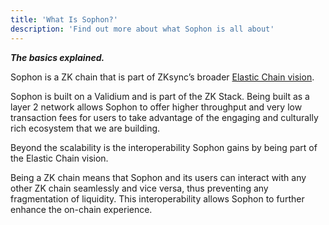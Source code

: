```yaml
---
title: 'What Is Sophon?'
description: 'Find out more about what Sophon is all about'
---
```


***The basics explained.***
 
Sophon is a ZK chain that is part of ZKsync’s broader [Elastic Chain vision](https://zksync.mirror.xyz/BqdsMuLluf6AlWBgWOKoa587eQcFZq20zTf7dYblxsU). 

Sophon is built on a Validium and is part of the ZK Stack. Being built as a layer 2 network allows Sophon to offer higher throughput and very low transaction fees for users to take advantage of the engaging and culturally rich ecosystem that we are building.

Beyond the scalability is the interoperability Sophon gains by being part of the Elastic Chain vision.

Being a ZK chain means that Sophon and its users can interact with any other ZK chain seamlessly and vice versa, thus preventing any fragmentation of liquidity. This interoperability allows Sophon to further enhance the on-chain experience.

